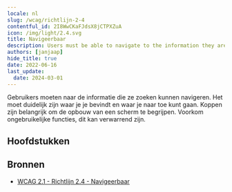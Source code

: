 ```yaml
---
locale: nl
slug: /wcag/richtlijn-2-4
contentful_id: 2I8WwCKaFJdsX8jCTPXZuA
icon: /img/light/2.4.svg
title: Navigeerbaar
description: Users must be able to navigate to the information they are looking for.
authors: [janjaap]
hide_title: true
date: 2022-06-16
last_update:
  date: 2024-03-01
---
```


<Hero
  title="Navigeerbaar"
  imageSrc="/img/light/2.4.svg"
  alt="WCAG 2.4 - Logo"
  prefix="Richtlijn 2.4"
/>

Gebruikers moeten naar de informatie die ze zoeken kunnen navigeren. Het moet duidelijk zijn waar je je bevindt en waar je naar toe kunt gaan. Koppen zijn belangrijk om de opbouw van een scherm te begrijpen. Voorkom ongebruikelijke functies, dit kan verwarrend zijn.

## Hoofdstukken

<LinkList title="Hoofdstukken" isHighlighted={true}>
  <LinkListItem url="/nl/richtlijnen/wcag/succescriterium-2-4-1" title="Succescriterium 2.4.1 - Blokken omzeilen" pageTitle="Blokken omzeilen" shortDescription="Ensure content which is shown on multiple screens can be skipped." icon="/img/light/2.4.1.svg" iconAlt="WCAG 2.4.1 - Logo"/>
  <LinkListItem url="/nl/richtlijnen/wcag/succescriterium-2-4-2" title="Succescriterium 2.4.2 - Paginatitel" pageTitle="Paginatitel" shortDescription="Ensure each screen has a clear title." icon="/img/light/2.4.2.svg" iconAlt="WCAG 2.4.2 - Logo"/>
  <LinkListItem url="/nl/richtlijnen/wcag/succescriterium-2-4-3" title="Succescriterium 2.4.3 - Focus volgorde" pageTitle="Focus volgorde" shortDescription="Ensure assistive technologies use a logical focus order when navigating." icon="/img/light/2.4.3.svg" iconAlt="WCAG 2.4.3 - Logo"/>
  <LinkListItem url="/nl/richtlijnen/wcag/succescriterium-2-4-4" title="Succescriterium 2.4.4 - Linkdoel (in context)" pageTitle="Linkdoel (in context)" shortDescription="Ensure links are clear without the surrounding content." icon="/img/light/2.4.4.svg" iconAlt="WCAG 2.4.4 - Logo"/>
  <LinkListItem url="/nl/richtlijnen/wcag/succescriterium-2-4-5" title="Succescriterium 2.4.5 - Meerdere manieren" pageTitle="Meerdere manieren" shortDescription="Ensure the screens of an app can be reached in multiple ways." icon="/img/light/2.4.5.svg" iconAlt="WCAG 2.4.5 - Logo"/>
  <LinkListItem url="/nl/richtlijnen/wcag/succescriterium-2-4-6" title="Succescriterium 2.4.6 - Koppen en labels" pageTitle="Koppen en labels" shortDescription="Ensure to use descriptive headings and labels." icon="/img/light/2.4.6.svg" iconAlt="WCAG 2.4.6 - Logo"/>
  <LinkListItem url="/nl/richtlijnen/wcag/succescriterium-2-4-7" title="Succescriterium 2.4.7 - Focus zichtbaar" pageTitle="Focus zichtbaar" shortDescription="Ensure that elements focused by assistive technologies are clearly indicated." icon="/img/light/2.4.7.svg" iconAlt="WCAG 2.4.7 - Logo"/>
  <LinkListItem url="/nl/richtlijnen/wcag/succescriterium-2-4-8" title="Succescriterium 2.4.8 - Locatie" pageTitle="Locatie" shortDescription="Information about the user's location within a set of pages must be available." icon="/img/light/2.4.8.svg" iconAlt="WCAG 2.4.8 icon"/>
  <LinkListItem url="/nl/richtlijnen/wcag/succescriterium-2-4-9" title="Succescriterium 2.4.9 - Linkdoel (alleen link)" pageTitle="Linkdoel (alleen link)" shortDescription="A mechanism must be available to allow the purpose of each link to be identified from link text alone, except where the purpose of the link would be ambiguous to users in general." icon="/img/light/2.4.9.svg" iconAlt="WCAG 2.4.9 icon"/>
  <LinkListItem url="/nl/richtlijnen/wcag/succescriterium-2-4-10" title="Succescriterium 2.4.10 - Paragraafkoppen" pageTitle="Paragraafkoppen" shortDescription="Section headings must be used to organize the content." icon="/img/light/2.4.10.svg" iconAlt="WCAG 2.4.10 icon"/>
</LinkList>

## Bronnen

- [WCAG 2.1 - Richtlijn 2.4 - Navigeerbaar](https://www.w3.org/Translations/WCAG21-nl/#navigeerbaar)
